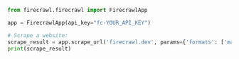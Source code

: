 ```python Python
from firecrawl.firecrawl import FirecrawlApp

app = FirecrawlApp(api_key="fc-YOUR_API_KEY")

# Scrape a website:
scrape_result = app.scrape_url('firecrawl.dev', params={'formats': ['markdown', 'html']})
print(scrape_result)
```